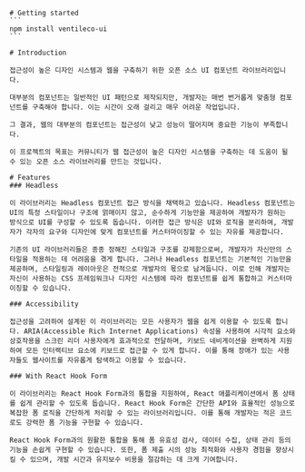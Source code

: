 

<Meta title="OVERVIEW/Getting started" />

    # Getting started
    ```
    npm install ventileco-ui
    ```

    # Introduction

    접근성이 높은 디자인 시스템과 웹을 구축하기 위한 오픈 소스 UI 컴포넌트 라이브러리입니다.

    대부분의 컴포넌트는 일반적인 UI 패턴으로 제작되지만, 개발자는 매번 번거롭게 맞춤형 컴포넌트를 구축해야 합니다. 이는 시간이 오래 걸리고 매우 어려운 작업입니다.

    그 결과, 웹의 대부분의 컴포넌트는 접근성이 낮고 성능이 떨어지며 중요한 기능이 부족합니다.

    이 프로젝트의 목표는 커뮤니티가 웹 접근성이 높은 디자인 시스템을 구축하는 데 도움이 될 수 있는 오픈 소스 라이브러리를 만드는 것입니다.

    # Features
    ### Headless

    이 라이브러리는 Headless 컴포넌트 접근 방식을 채택하고 있습니다. Headless 컴포넌트는 UI의 특정 스타일이나 구조에 얽매이지 않고, 순수하게 기능만을 제공하여 개발자가 원하는 방식으로 UI를 구성할 수 있도록 돕습니다. 이러한 접근 방식은 UI와 로직을 분리하여, 개발자가 각자의 요구와 디자인에 맞게 컴포넌트를 커스터마이징할 수 있는 자유를 제공합니다.

    기존의 UI 라이브러리들은 종종 정해진 스타일과 구조를 강제함으로써, 개발자가 자신만의 스타일을 적용하는 데 어려움을 겪게 합니다. 그러나 Headless 컴포넌트는 기본적인 기능만을 제공하며, 스타일링과 레이아웃은 전적으로 개발자의 몫으로 남겨둡니다. 이로 인해 개발자는 자신이 사용하는 CSS 프레임워크나 디자인 시스템에 따라 컴포넌트를 쉽게 통합하고 커스터마이징할 수 있습니다.

    ### Accessibility

    접근성을 고려하여 설계된 이 라이브러리는 모든 사용자가 웹을 쉽게 이용할 수 있도록 합니다. ARIA(Accessible Rich Internet Applications) 속성을 사용하여 시각적 요소와 상호작용을 스크린 리더 사용자에게 효과적으로 전달하며, 키보드 네비게이션을 완벽하게 지원하여 모든 인터랙티브 요소에 키보드로 접근할 수 있게 합니다. 이를 통해 장애가 있는 사용자들도 웹사이트를 자유롭게 탐색하고 이용할 수 있습니다.

    ### With React Hook Form

    이 라이브러리는 React Hook Form과의 통합을 지원하여, React 애플리케이션에서 폼 상태를 쉽게 관리할 수 있도록 돕습니다. React Hook Form은 간단한 API와 효율적인 성능으로 복잡한 폼 로직을 간단하게 처리할 수 있는 라이브러리입니다. 이를 통해 개발자는 적은 코드로도 강력한 폼 기능을 구현할 수 있습니다.

    React Hook Form과의 원활한 통합을 통해 폼 유효성 검사, 데이터 수집, 상태 관리 등의 기능을 손쉽게 구현할 수 있습니다. 또한, 폼 제출 시의 성능 최적화와 사용자 경험을 향상시킬 수 있으며, 개발 시간과 유지보수 비용을 절감하는 데 크게 기여합니다.
